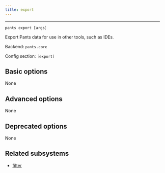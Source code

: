 ```yaml
---
title: export
---
```



---

```
pants export [args]
```

Export Pants data for use in other tools, such as IDEs.

Backend: <span className="color--primary">`pants.core`</span>

Config section: <span className="color--primary">`[export]`</span>

<span className={styles.options}>

## Basic options
None

## Advanced options

None

## Deprecated options

None

## Related subsystems

- [filter](../subsystems/filter.mdx)

</span>